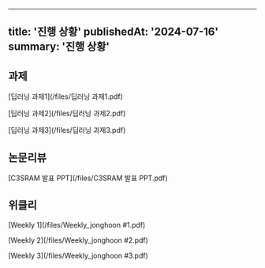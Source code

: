 
---
title: '진행 상황'
publishedAt: '2024-07-16'
summary: '진행 상황'
---
## 과제

[딥러닝 과제1](/files/딥러닝 과제1.pdf)

<PDFViewer src="/files/딥러닝 과제1.pdf" />

[딥러닝 과제2](/files/딥러닝 과제2.pdf)

<PDFViewer src="/files/딥러닝 과제2.pdf" />

[딥러닝 과제3](/files/딥러닝 과제3.pdf)

<PDFViewer src="/files/딥러닝 과제3.pdf" />


## 논문리뷰

[C3SRAM 발표 PPT](/files/C3SRAM 발표 PPT.pdf)

<PDFViewer src="/files/C3SRAM 발표 PPT.pdf" />


## 위클리

[Weekly 1](/files/Weekly_jonghoon #1.pdf)

<PDFViewer src="/files/Weekly_jonghoon #1.pdf" />

[Weekly 2](/files/Weekly_jonghoon #2.pdf)

<PDFViewer src="/files/Weekly_jonghoon #2.pdf" />

[Weekly 3](/files/Weekly_jonghoon #3.pdf)

<PDFViewer src="/files/Weekly_jonghoon #3.pdf" />
